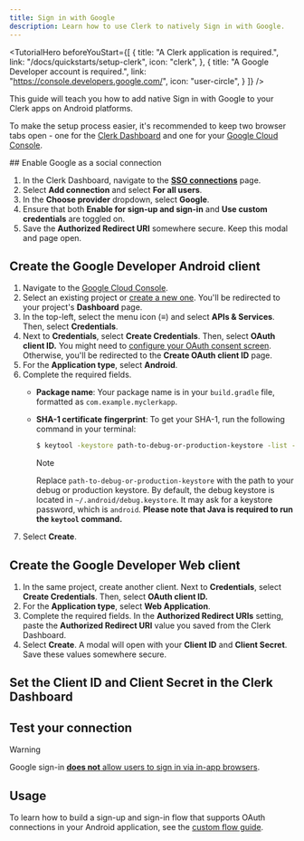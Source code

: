```yaml
---
title: Sign in with Google
description: Learn how to use Clerk to natively Sign in with Google.
---
```


<TutorialHero
  beforeYouStart={[
    {
      title: "A Clerk application is required.",
      link: "/docs/quickstarts/setup-clerk",
      icon: "clerk",
    },
    {
      title: "A Google Developer account is required.",
      link: "https://console.developers.google.com/",
      icon: "user-circle",
    }
  ]}
/>

This guide will teach you how to add native Sign in with Google to your Clerk apps on Android platforms.

To make the setup process easier, it's recommended to keep two browser tabs open - one for the [Clerk Dashboard](https://dashboard.clerk.com/last-active?path=user-authentication/sso-connections) and one for your [Google Cloud Console](https://console.cloud.google.com/).

<Steps>
  ## Enable Google as a social connection

  1. In the Clerk Dashboard, navigate to the [**SSO connections**](https://dashboard.clerk.com/last-active?path=user-authentication/sso-connections) page.
  1. Select **Add connection** and select **For all users**.
  1. In the **Choose provider** dropdown, select **Google**.
  1. Ensure that both **Enable for sign-up and sign-in** and **Use custom credentials** are toggled on.
  1. Save the **Authorized Redirect URI** somewhere secure. Keep this modal and page open.

  ## Create the Google Developer Android client

  1. Navigate to the [Google Cloud Console](https://console.cloud.google.com/).
  1. Select an existing project or [create a new one](https://console.cloud.google.com/projectcreate). You'll be redirected to your project's **Dashboard** page.
  1. In the top-left, select the menu icon (**≡**) and select **APIs & Services**. Then, select **Credentials**.
  1. Next to **Credentials**, select **Create Credentials**. Then, select **OAuth client ID.** You might need to [configure your OAuth consent screen](https://support.google.com/cloud/answer/6158849#userconsent). Otherwise, you'll be redirected to the **Create OAuth client ID** page.
  1. For the **Application type**, select **Android**.
  1. Complete the required fields.
     - **Package name**: Your package name is in your `build.gradle` file, formatted as `com.example.myclerkapp`.
     - **SHA-1 certificate fingerprint**: To get your SHA-1, run the following command in your terminal:

       ```sh {{ filename: 'terminal' }}
       $ keytool -keystore path-to-debug-or-production-keystore -list -v
       ```

       > [!NOTE]
       > Replace `path-to-debug-or-production-keystore` with the path to your debug or production keystore. By default, the debug keystore is located in `~/.android/debug.keystore`. It may ask for a keystore password, which is `android`. **Please note that Java is required to run the `keytool` command.**
  1. Select **Create**.

  ## Create the Google Developer Web client

  1. In the same project, create another client. Next to **Credentials**, select **Create Credentials**. Then, select **OAuth client ID.**
  1. For the **Application type**, select **Web Application**.
  1. Complete the required fields. In the **Authorized Redirect URIs** setting, paste the **Authorized Redirect URI** value you saved from the Clerk Dashboard.
  1. Select **Create**. A modal will open with your **Client ID** and **Client Secret**. Save these values somewhere secure.

  ## Set the Client ID and Client Secret in the Clerk Dashboard

  <Include src="_partials/authentication/social-connections/set-client-id-secret" />

  ## Test your connection

  <Include src="_partials/authentication/social-connections/test-your-connection" />

  > [!WARNING]
  > Google sign-in [**does not** allow users to sign in via in-app browsers](https://developers.googleblog.com/en/modernizing-oauth-interactions-in-native-apps-for-better-usability-and-security).
</Steps>

## Usage

To learn how to build a sign-up and sign-in flow that supports OAuth connections in your Android application, see the [custom flow guide](/docs/guides/development/custom-flows/oauth-connections).
